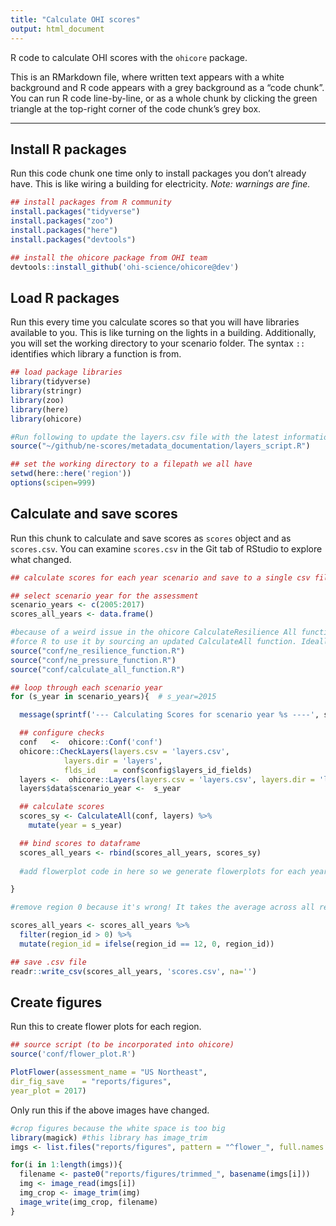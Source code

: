 ```yaml
---
title: "Calculate OHI scores"
output: html_document
---
```


R code to calculate OHI scores with the `ohicore` package.

This is an RMarkdown file, where written text appears with a white background and R code appears with a grey background as a "code chunk". You can run R code line-by-line, or as a whole chunk by clicking the green triangle at the top-right corner of the code chunk's grey box.

----
## Install R packages

Run this code chunk one time only to install packages you don't already have. This is like wiring a building for electricity. *Note: warnings are fine.*

```r
## install packages from R community
install.packages("tidyverse")
install.packages("zoo")
install.packages("here")
install.packages("devtools")

## install the ohicore package from OHI team
devtools::install_github('ohi-science/ohicore@dev')
```

## Load R packages

Run this every time you calculate scores so that you will have libraries available to you. This is like turning on the lights in a building. Additionally, you will set the working directory to your scenario folder. The syntax `::` identifies which library a function is from.

```r
## load package libraries
library(tidyverse)
library(stringr)
library(zoo)
library(here)
library(ohicore)

#Run following to update the layers.csv file with the latest information in layers_base.csv and to reset 
source("~/github/ne-scores/metadata_documentation/layers_script.R")

## set the working directory to a filepath we all have
setwd(here::here('region'))
options(scipen=999)
```


## Calculate and save scores

Run this chunk to calculate and save scores as `scores` object and as `scores.csv`. You can examine `scores.csv` in the Git tab of RStudio to explore what changed.

```r
## calculate scores for each year scenario and save to a single csv file ----

## select scenario year for the assessment
scenario_years <- c(2005:2017)
scores_all_years <- data.frame()

#because of a weird issue in the ohicore CalculateResilience All function, I created my own resilience function and then 
#force R to use it by sourcing an updated CalculateAll function. Ideally, we fix it in ohicore and remove the next two lines
source("conf/ne_resilience_function.R")
source("conf/ne_pressure_function.R")
source("conf/calculate_all_function.R")

## loop through each scenario year
for (s_year in scenario_years){  # s_year=2015

  message(sprintf('--- Calculating Scores for scenario year %s ----', s_year))

  ## configure checks
  conf   <-  ohicore::Conf('conf')
  ohicore::CheckLayers(layers.csv = 'layers.csv',
            layers.dir = 'layers',
            flds_id    = conf$config$layers_id_fields)
  layers <-  ohicore::Layers(layers.csv = 'layers.csv', layers.dir = 'layers')
  layers$data$scenario_year <-  s_year

  ## calculate scores
  scores_sy <- CalculateAll(conf, layers) %>%
    mutate(year = s_year)

  ## bind scores to dataframe
  scores_all_years <- rbind(scores_all_years, scores_sy)
  
  #add flowerplot code in here so we generate flowerplots for each year. This will need to include s_year in naming

}

#remove region 0 because it's wrong! It takes the average across all regions, INCLUDING the whole Northeast. Region 12 is our new region 0

scores_all_years <- scores_all_years %>%
  filter(region_id > 0) %>%
  mutate(region_id = ifelse(region_id == 12, 0, region_id))

## save .csv file
readr::write_csv(scores_all_years, 'scores.csv', na='')
```

## Create figures

Run this to create flower plots for each region.

```r
## source script (to be incorporated into ohicore)
source('conf/flower_plot.R')

PlotFlower(assessment_name = "US Northeast",
dir_fig_save    = "reports/figures",
year_plot = 2017)
```

Only run this if the above images have changed.
```r
#crop figures because the white space is too big
library(magick) #this library has image_trim
imgs <- list.files("reports/figures", pattern = "^flower_", full.names = T)

for(i in 1:length(imgs)){
  filename <- paste0("reports/figures/trimmed_", basename(imgs[i]))
  img <- image_read(imgs[i])
  img_crop <- image_trim(img)
  image_write(img_crop, filename)
}
```


